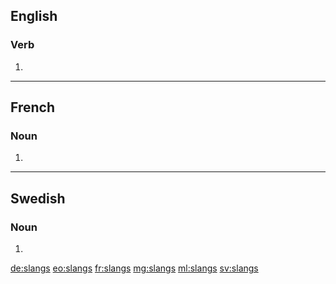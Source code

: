 ==English==

===Verb===
{{head|en}}

# {{en-third-person singular of|slang}}

----

==French==

===Noun===
{{head|fr|g=m-p}}

# {{plural of|slang|lang=fr}}

----

==Swedish==

===Noun===
{{head|sv|noun form}}

# {{sv-noun-form-indef-gen|slang}}

[[de:slangs]]
[[eo:slangs]]
[[fr:slangs]]
[[mg:slangs]]
[[ml:slangs]]
[[sv:slangs]]